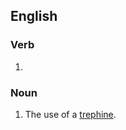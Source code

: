 ==English==

===Verb===
{{head|en|verb form}}

# {{present participle of|en|trephine|nocat=1}}

===Noun===
{{en-noun}}

# The use of a [[trephine]].